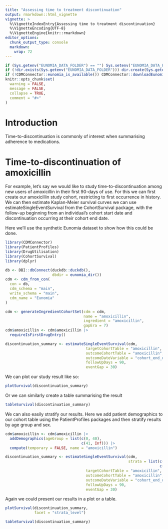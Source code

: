 ```yaml
---
title: "Assessing time to treatment discontinuation"
output: rmarkdown::html_vignette
vignette: >
  %\VignetteIndexEntry{Assessing time to treatment discontinuation}
  %\VignetteEncoding{UTF-8}
  %\VignetteEngine{knitr::rmarkdown}
editor_options: 
  chunk_output_type: console
  markdown: 
    wrap: 72
---
```


```r
if (Sys.getenv("EUNOMIA_DATA_FOLDER") == "") Sys.setenv("EUNOMIA_DATA_FOLDER" = tempdir())
if (!dir.exists(Sys.getenv("EUNOMIA_DATA_FOLDER"))) dir.create(Sys.getenv("EUNOMIA_DATA_FOLDER"))
if (!CDMConnector::eunomia_is_available()) CDMConnector::downloadEunomiaData()
knitr::opts_chunk$set(
  warning = FALSE,
  message = FALSE,
  collapse = TRUE,
  comment = "#>"
)
```

# Introduction

Time-to-discontinuation is commonly of interest when summarising adherence to  medications. 

# Time-to-discontinuation of amoxicillin
For example, let's say we would like to study time-to-discontinuation among new users of amoxicillin in their first 90-days of use. For this we can first create our amoxicillin study cohort, restricting to first occurrence in history. We can then estimate Kaplan-Meier survival curves we can use estimateSingleEventSurvival from the CohortSurvival package, with the follow-up beginning from an individual's cohort start date and discontinuation occurring at their cohort end date. 

Here we'll use the synthetic Eunomia dataset to show how this could be done.

```r
library(CDMConnector)
library(PatientProfiles)
library(DrugUtilisation)
library(CohortSurvival)
library(dplyr)

db <- DBI::dbConnect(duckdb::duckdb(), 
                     dbdir = eunomia_dir())
cdm <- cdm_from_con(
  con = db,
  cdm_schema = "main", 
  write_schema = "main", 
  cdm_name = "Eunomia"
)

cdm <- generateIngredientCohortSet(cdm = cdm,
                                   name = "amoxicillin",
                                   ingredient = "amoxicillin", 
                                   gapEra = 7) 
cdm$amoxicillin <- cdm$amoxicillin |> 
  requireIsFirstDrugEntry()

discontinuation_summary <- estimateSingleEventSurvival(cdm, 
                                    targetCohortTable = "amoxicillin", 
                                    outcomeCohortTable = "amoxicillin", 
                                    outcomeDateVariable = "cohort_end_date", 
                                    followUpDays = 90, 
                                    eventGap = 30)
```

We can plot our study result like so:
```r
plotSurvival(discontinuation_summary)
```

Or we can similarly create a table summarising the result
```r
tableSurvival(discontinuation_summary)
```

We can also easily stratify our results. Here we add patient demographics to our cohort table using the PatientProfiles packages and then stratify results by age group and sex.
```r
cdm$amoxicillin <- cdm$amoxicillin |> 
  addDemographics(ageGroup = list(c(0, 40),
                                  c(41, Inf))) |> 
  compute(temporary = FALSE, name = "amoxicillin")

discontinuation_summary <- estimateSingleEventSurvival(cdm, 
                                                       strata = list(c("age_group"),
                                                                     c("sex")),
                                    targetCohortTable = "amoxicillin", 
                                    outcomeCohortTable = "amoxicillin", 
                                    outcomeDateVariable = "cohort_end_date", 
                                    followUpDays = 90, 
                                    eventGap = 30)
```

Again we could present our results in a plot or a table.
```r
plotSurvival(discontinuation_summary, 
             facet = "strata_level")
```

```r
tableSurvival(discontinuation_summary)
```
